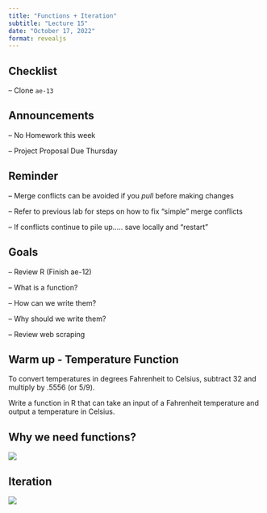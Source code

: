 ```yaml
---
title: "Functions + Iteration"
subtitle: "Lecture 15"
date: "October 17, 2022"
format: revealjs
---
```


## Checklist

-- Clone `ae-13`

## Announcements

-- No Homework this week 

-- Project Proposal Due Thursday

## Reminder

-- Merge conflicts can be avoided if you *pull* before making changes

-- Refer to previous lab for steps on how to fix "simple" merge conflicts 

-- If conflicts continue to pile up..... save locally and "restart" 

## Goals 

-- Review R (Finish ae-12)

-- What is a function? 

-- How can we write them? 

-- Why should we write them? 

-- Review web scraping 

## Warm up - Temperature Function

To convert temperatures in degrees Fahrenheit to Celsius, subtract 32 and multiply by .5556 (or 5/9). 

Write a function in R that can take an input of a Fahrenheit temperature and output a temperature in Celsius. 

## Why we need functions? 

![](images/functions.png){}

## Iteration

![](images/map.png){}
